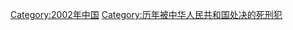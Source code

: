 {{Catmore|2002年被中华人民共和国处决的死刑犯列表}}

[[Category:2002年中国|Category:2002年中国]]
[[Category:历年被中华人民共和国处决的死刑犯|Category:历年被中华人民共和国处决的死刑犯]]